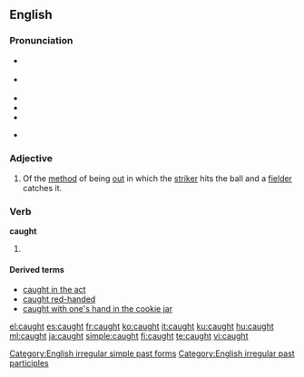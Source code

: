 ==English==

{{rank|struck|man's|write|651|caught|below|window|instead}}

===Pronunciation===
*{{a|UK}} {{IPA|/kɔːt/}}
*{{a|US}} {{a|Canada}} {{IPAchar|/kɑːt/}}
*{{audio|en-us-caught.ogg|Audio (US)}}
*{{audio|en-us-inlandnorth-caught.ogg|Audio (US-Inland North)}}
*{{audio|en-au-caught.ogg|Audio (Australia)}}
*{{audio|en-uk-caught.ogg|Audio (UK)}}
*:{{rhymes|ɔːt}}

===Adjective===
{{en-adj|-}}

# {{cricket}} Of the [[method]] of being [[out]] in which the [[striker]] hits the ball and a [[fielder]] catches it.

===Verb===
'''caught'''

# {{past of|[[catch]]}}

====Derived terms====
*[[caught in the act]]
*[[caught red-handed]]
*[[caught with one's hand in the cookie jar]]

[[Category:English irregular simple past forms]]
[[Category:English irregular past participles]]

[[el:caught]]
[[es:caught]]
[[fr:caught]]
[[ko:caught]]
[[it:caught]]
[[ku:caught]]
[[hu:caught]]
[[ml:caught]]
[[ja:caught]]
[[simple:caught]]
[[fi:caught]]
[[te:caught]]
[[vi:caught]]